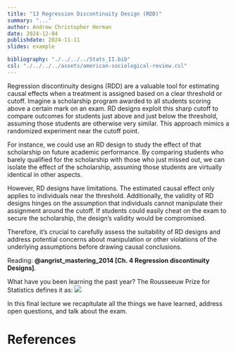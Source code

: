 ```yaml
---
title: "13 Regression Discontinuity Design (RDD)"
summary: "..."
author: Andrew Christopher Herman
date: 2024-12-04
publishdate: 2024-11-11
slides: example

bibliography: "./../../../Stats_II.bib"
csl: "./../../../assets/american-sociological-review.csl"
---
```


Regression discontinuity designs (RDD) are a valuable tool for estimating causal effects when a treatment is assigned based on a clear threshold or cutoff. Imagine a scholarship program awarded to all students scoring above a certain mark on an exam. RD designs exploit this sharp cutoff to compare outcomes for students just above and just below the threshold, assuming those students are otherwise very similar. This approach mimics a randomized experiment near the cutoff point.

For instance, we could use an RD design to study the effect of that scholarship on future academic performance. By comparing students who barely qualified for the scholarship with those who just missed out, we can isolate the effect of the scholarship, assuming those students are virtually identical in other aspects.

However, RD designs have limitations. The estimated causal effect only applies to individuals near the threshold. Additionally, the validity of RD designs hinges on the assumption that individuals cannot manipulate their assignment around the cutoff. If students could easily cheat on the exam to secure the scholarship, the design's validity would be compromised.

Therefore, it's crucial to carefully assess the suitability of RD designs and address potential concerns about manipulation or other violations of the underlying assumptions before drawing causal conclusions.

<!-- Lecture slides: [**Lecture 13**](/Lectures/14-Conclusion/14-Concl.html). -->

Reading: **@angrist_mastering_2014[Ch. 4 Regression discontinuity Designs]**.

What have you been learning the past year? The Rousseeuw Prize for Statistics defines it as:
![](https://discourse.datamethods.org/uploads/default/original/2X/1/19805845382993f6acfeae23272da8a84b5a66ec.png)


In this final lecture we recapitulate all the things we have learned, address open questions, and talk about the exam.

# References
